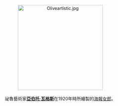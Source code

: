 <center>
[[File:Oliveartistic.jpg|275px]]
<br><br>
祕魯藝術家'''[[亞伯托·瓦格斯|亞伯托·瓦格斯]]'''在1920年時所繪製的[[海報女郎|海報女郎]]。
<p>
</center>